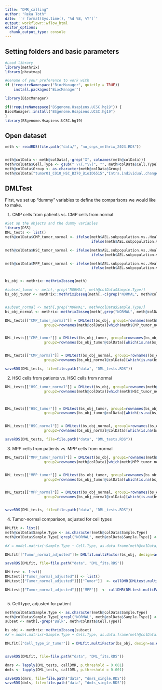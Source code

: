 ```yaml
---
title: "DMR_calling"
author: "Reka Toth"
date: '`r format(Sys.time(), "%d %B, %Y")`'
output: workflowr::wflow_html
editor_options:
  chunk_output_type: console
---
```



## Setting folders and basic parameters

```r
#Load library
library(methrix)
library(pheatmap)
```

```r
#Genome of your preference to work with
if (!requireNamespace("BiocManager", quietly = TRUE))
    install.packages("BiocManager")

library(BiocManager)

if(!requireNamespace("BSgenome.Hsapiens.UCSC.hg19")) {
BiocManager::install("BSgenome.Hsapiens.UCSC.hg19")
}
library(BSgenome.Hsapiens.UCSC.hg19) 
```



## Open dataset 
```r

meth <- readRDS(file.path("data/", "no_snps_methrix_2023.RDS"))


meth@colData <- meth@colData[,-grep("X", colnames(meth@colData))]
meth@colData$Cell.Type <- gsub(" \\(.*\\)", "", meth@colData$Cell.Type)
meth@colData$Group <- as.character(meth@colData$Group)
meth@colData["tumor01_C010_HSC_B370_BioID6515","Intra.individual.changes.patient.2"] <- "A"

```


## DMLTest

First, we set up "dummy" variables to define the comparisons we would like to make. 

1. CMP cells from patients vs. CMP cells from normal 


```r
#Set up the objects and the dummy variables 
library(DSS)
DML_tests <- list()
meth@colData$CMP_tumor_normal <- ifelse(meth$AEL.subpopulation.vs..Healthy=="A", "CMP_tumor", 
                                        ifelse(meth$AEL.subpopulation.vs..Healthy=="a", "CMP_normal", NA))

meth@colData$HSC_tumor_normal <- ifelse(meth$AEL.subpopulation.vs..Healthy=="B", "HSC_tumor", 
                                        ifelse(meth$AEL.subpopulation.vs..Healthy=="b", "HSC_normal", NA))

meth@colData$MPP_tumor_normal <- ifelse(meth$AEL.subpopulation.vs..Healthy=="C", "MPP_tumor", 
                                        ifelse(meth$AEL.subpopulation.vs..Healthy=="c", "MPP_normal", NA))


bs_obj <- methrix::methrix2bsseq(meth)

#subset_tumor <- meth[,-grep("NORMAL", meth@colData$Sample.Type)]
bs_obj_tumor <- methrix::methrix2bsseq(meth[,-c(grep("NORMAL", meth@colData$Sample.Type),grep("BULK", meth@colData$Sample.Type))])


#subset_normal <- meth[,grep("NORMAL", meth@colData$Sample.Type)]
bs_obj_normal <- methrix::methrix2bsseq(meth[,grep("NORMAL", meth@colData$Sample.Type)])


```

```r


DML_tests[["CMP_tumor_normal"]] = DMLtest(bs_obj, group1=rownames(meth@colData)[which(meth$CMP_tumor_normal=="CMP_tumor")], 
                  group2=rownames(meth@colData)[which(meth$CMP_tumor_normal=="CMP_normal")], smoothing = TRUE)


DML_tests[["CMP_tumor"]] = DMLtest(bs_obj_tumor, group1=rownames(bs_obj_tumor@colData)[which(!is.na(bs_obj_tumor$CMP_tumor_normal))], 
                  group2=rownames(bs_obj_tumor@colData)[which(is.na(bs_obj_tumor$CMP_tumor_normal))], smoothing = TRUE)


DML_tests[["CMP_normal"]] = DMLtest(bs_obj_normal, group1=rownames(bs_obj_normal@colData)[which(!is.na(bs_obj_normal$CMP_tumor_normal))], 
                  group2=rownames(bs_obj_normal@colData)[which(is.na(bs_obj_normal$CMP_tumor_normal))], smoothing = TRUE)

saveRDS(DML_tests, file=file.path("data", "DML_tests.RDS"))

```

2. HSC cells from patients vs. HSC cells from normal 

```r



DML_tests[["HSC_tumor_normal"]] = DMLtest(bs_obj, group1=rownames(meth@colData)[which(meth$HSC_tumor_normal=="HSC_tumor")], 
                  group2=rownames(meth@colData)[which(meth$HSC_tumor_normal=="HSC_normal")], smoothing = TRUE)



DML_tests[["HSC_tumor"]] = DMLtest(bs_obj_tumor, group1=rownames(bs_obj_tumor@colData)[which(!is.na(bs_obj_tumor$HSC_tumor_normal))], 
                  group2=rownames(bs_obj_tumor@colData)[which(is.na(bs_obj_tumor$HSC_tumor_normal))], smoothing = TRUE)


DML_tests[["HSC_normal"]] = DMLtest(bs_obj_normal, group1=rownames(bs_obj_normal@colData)[which(!is.na(bs_obj_normal$HSC_tumor_normal))], 
                  group2=rownames(bs_obj_normal@colData)[which(is.na(bs_obj_normal$HSC_tumor_normal))], smoothing = TRUE)

saveRDS(DML_tests, file=file.path("data", "DML_tests.RDS"))

```


3. MPP cells from patients vs. MPP cells from normal 

```r




DML_tests[["MPP_tumor_normal"]] = DMLtest(bs_obj, group1=rownames(meth@colData)[which(meth$MPP_tumor_normal=="MPP_tumor")], 
                  group2=rownames(meth@colData)[which(meth$MPP_tumor_normal=="MPP_normal")], smoothing = TRUE)


DML_tests[["MPP_tumor"]] = DMLtest(bs_obj_tumor, group1=rownames(bs_obj_tumor@colData)[which(!is.na(bs_obj_tumor$MPP_tumor_normal))], 
                  group2=rownames(bs_obj_tumor@colData)[which(is.na(bs_obj_tumor$MPP_tumor_normal))], smoothing = TRUE)


DML_tests[["MPP_normal"]] = DMLtest(bs_obj_normal, group1=rownames(bs_obj_normal@colData)[which(!is.na(bs_obj_normal$MPP_tumor_normal))], 
                  group2=rownames(bs_obj_normal@colData)[which(is.na(bs_obj_normal$MPP_tumor_normal))], smoothing = TRUE)


saveRDS(DML_tests, file=file.path("data", "DML_tests.RDS"))
```


4. Tumor-normal comparison, adjusted for cell types 

```r
DMLfit <- list()
meth@colData$Sample.Type <- as.character(meth@colData$Sample.Type)
meth@colData$Sample.Type[!grepl("NORMAL", meth@colData$Sample.Type)] <- "TUMOR"

#X = model.matrix(~Sample.Type + Cell.Type, as.data.frame(meth@colData))

DMLfit[["Tumor_normal_adjusted"]]= DMLfit.multiFactor(bs_obj, design=as.data.frame(meth@colData), formula=~Sample.Type + Cell.Type)

saveRDS(DMLfit, file=file.path("data", "DML_fits.RDS"))

DMLtest <- list()
DMLtest[["Tumor_normal_adjusted"]] <- list()
DMLtest[["Tumor_normal_adjusted"]][["Tumor"]]  <- callDMR(DMLtest.multiFactor(DMLfit[["Tumor_normal_adjusted"]], coef="Sample.TypeTUMOR"), p.threshold=0.0001)

DMLtest[["Tumor_normal_adjusted"]][["MPP"]]  <- callDMR(DMLtest.multiFactor(DMLfit[["Tumor_normal_adjusted"]], 
                                                                              coef="Cell.Typesorted MPP"), p.threshold=0.0001)


```

5. Cell type, adjusted for patient

```r
meth@colData$Sample.Type <- as.character(meth@colData$Sample.Type)
meth@colData$Sample.Type[!grepl("NORMAL", meth@colData$Sample.Type)] <- "TUMOR"
subset <- meth[,-grep("Bulk", meth@colData$Cell.Type)]

bs_obj <- methrix::methrix2bsseq(subset)
#X = model.matrix(~Sample.Type + Cell.Type, as.data.frame(meth@colData))

DMLfit[["Cell_type_in_tumor"]] = DMLfit.multiFactor(bs_obj, design=as.data.frame(subset@colData), formula=~ Cell.Type+Sample.Type)


saveRDS(DMLfit, file=file.path("data", "DML_fits.RDS"))

```

```r


dmrs <- lapply(DML_tests, callDMR, p.threshold = 0.001)
dmls <- lapply(DML_tests, callDML, p.threshold = 0.001)

saveRDS(dmrs, file=file.path("data", "dmrs_single.RDS"))
saveRDS(dmls, file=file.path("data", "dmls_single.RDS"))


```

